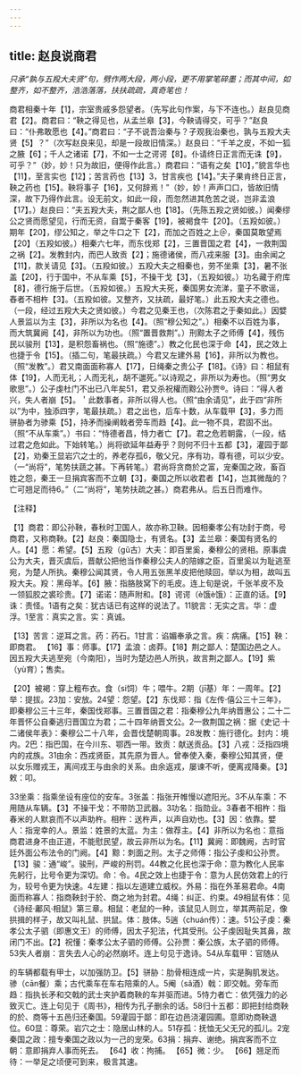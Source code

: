 ```yaml
---
---
---
```

title: 赵良说商君
---



*只承“孰与五羖大夫贤”句，劈作两大段，两小段，更不用掌笔碎墨；而其中间，如整齐，如不整齐，浩浩落落，扶扶疏疏，真奇笔也！*

商君相秦十年【1】，宗室贵戚多怨望者。（先写此句作案，与下不连也。）赵良见商君【2】。商君曰：“鞅之得见也，从孟兰皋【3】，今鞅请得交，可乎？”赵良曰：“仆弗敢愿也【4】。”商君曰：“子不说吾治秦与？子观我治秦也，孰与五羖大夫贤【5】？”（次写赵良来见，却是一段故旧情深。）赵良曰：“千羊之皮，不如一狐之腋【6】；千人之诸诺【7】，不如一士之谔谔【8】。仆请终日正言而无诛【9】，可乎？”（妙，妙！只为故旧，便得作此言。）商君曰：“语有之矣【10】，”貌言华也【11】，至言实也【12】；苦言药也【13】3，甘言疾也【14】。”夫子果肯终日正言，鞅之药也【15】。鞅将事子【16】，又何辞焉！”（妙，妙！声声口口，皆故旧情深，故下乃得作此言。设无前文，如此一段，而忽然进其危苦之说，岂非孟浪【17】。）赵良曰：“夫五羖大夫，荆之鄙人也【18】。（先陈五羖之贤如彼。）闻秦缪公之贤而愿望见，行而无资，自鬻于秦客【19】，被褐食牛【20】。（五羖如彼。）期年【20】，缪公知之，举之牛口之下【2】，而加之百姓之上＠，秦国莫敢望焉【20】（五羖如彼。）相秦六七年，而东伐郑【2】，三置晋国之君【4】，一救荆国之祸【2】。发教封内，而巴人致贡【2】；施德诸侯，而八戎来服【3】。由余闻之【11】，款关请见【3】。（五羖如彼。）五羖大夫之相秦也，劳不坐乘【3】，暑不张盖【20】，行于国中，不从车乘【5】，不操干戈【3】，（五羖如彼。）功名藏于府库【8】，德行施于后世。（五羖如彼。）五羖大夫死，秦国男女流涕，童子不歌谣，舂者不相杵【3】。（五羖如彼。又整齐，又扶疏，最好笔。）此五羖大夫之德也。（一段，经过五羖大夫之贤如彼。）今君之见秦王也，（次陈君之于秦如此。）因嬖人景监以为主【3】，非所以为名也【4】。（照“穆公知之”。）相秦不以百姓为事，而大筑冀阙【4】，非所以为功也。（照“置晋救荆”。）刑黥太子之师傅【4】，残伤民以骏刑【13】，是积怨畜祸也。（照“施德”。）教之化民也深于命【4】，民之效上也捷于令【15】。（插二句，笔最扶疏。）今君又左建外易【16】，非所以为教也。（照“发教”。）君又南面面称寡人【17】，日绳秦之贵公子【18】。《诗》曰：相鼠有体【19】，人而无礼；人而无礼，胡不邋死。”以诗观之，非所以为寿也。（照“男女歌思”。）公子虔杜门不出已八年矣51，君又杀祝權而黥公孙贾®。诗曰：“得人者兴，失人者崩【5】。＇此数事者，非所以得人也。（照“由余请见”，此于四“非所以”为中，独添四字，笔最扶疏。）君之出也，后车十数，从车载甲【3】，多力而骈胁者为骖乘【5】，持矛而操阐戟者旁车而趋【4】。此一物不具，君固不出。（照“不从车乘”。）书曰：“恃德者昌，恃力者亡【7】。君之危若朝露，（一段，结过君之危如此。下始转笔。）尚将欲延年益寿乎？则何不归十五都【3】，灌园于鄙【2】，劝秦王显岩穴之士的，养老存孤6，敬父兄，序有功，尊有德，可以少安。（一“尚将”，笔势扶蔬之甚。下再转笔。）君尚将贪商於之富，宠秦国之政，畜百姓之怨，秦王一旦捐宾客而不立朝【3】，秦国之所以收君者【14】，岂其微哉的？亡可翘足而待6。”（二“尚将”，笔势扶疏之甚。）商君弗从。后五日而难作。

【注释】

【1】商君：即公孙鞅，春秋时卫国人，故亦称卫鞅。因相秦孝公有功封于商，号商君，又称商鞅。【2】赵良：秦国隐士，有贤名。【3】孟兰皋：秦国有贤名的人。【4】愿：希望。【5】五羖（gǔ古）大夫：即百里奚，秦穆公的贤相。原事虞公为大夫，晋灭虞后，晋献公把他当作秦穆公夫人的陪嫁之臣，百里奚以为耻逃至宛，为楚人所执。秦穆公闻其贤，令人用五张黑羊皮把他赎回，举以为相，故叫五羖大夫。羖：黑母羊。【6】腋：指胳肢窝下的毛皮。连上旬是说，千张羊皮不及一领狐胶之裘珍贵。【7】诺诺：随声附和。【8】谔谔（è饿è饿）：正直的话。【9】诛：责怪。1语有之矣：犹古话已有这样的说法了。11貌言：无实之言。华：虚浮。1至言：真实之言。实：真诚。

【13】苦言：逆耳之言。药：药石。1甘言：谄媚奉承之言。疾：病痛。【15】鞅：即商君。
【16】事：师事。【17】孟浪：卤莽。【18】荆之鄙人：楚国边邑之人。因五羖大夫逃至宛（今南阳），当时为楚边邑人所执，故言荆之鄙人。【19】紫（yù育）；售卖。

【20】被褐：穿上粗布衣。食（si饲）牛；喂牛。2期（jī基）年：一周年。【2】举：提拔。23加：安放。24望：怨望。【2】东伐郑：指《左传·僖公三十三年》，即秦穆公三十三年，秦国伐郑事。三置晋国之君：指秦穆公九年纳晋惠公；二十二年晋怀公自秦逃归晋国立为君；二十四年纳晋文公。2—救荆国之祸：据《史记·十二诸侯年表》：秦穆公二十八年，会晋伐楚朝周事。28发教：施行德化。封内：境内。2巴：指巴国，在今川东、鄂西一带。致贡：献送贡品。【3】八戎：泛指四境内的戎族。31由余：西戎贤臣，其先原为晋人。曾奉使入秦，秦穆公知其贤，便以女乐赠戎王，离间戎王与由余的关系。由余返戎，屡谏不听，便离戎降秦。【3】敕：叩。

33坐乘：指乘坐设有座位的安车。3张盖：指张开帷慢以遮阳光。3不从车乘：不用随从车辆。【3】不操干戈：不带防卫武器。3功名：指勋业。3春者不相杵：指春米的人默哀而不以声助杵。相杵：送杵声，以声自劝也。【3】因：依靠。嬖人：指宠幸的人。景监：姓景的太蓝。为主：做荐主。【4】非所以为名也：意指商君进身不由正道，不能慰民望，故云非所以为名。【11】冀阙：即魏阙，古时官廷外面公布法令的门阙。【4】黥：刺面之刑。太子之师傅：指公子虔和公孙贾。【13】骏：通“峻”。骏刑，严峻的刑罚。44教之化民也深于命：意为教化人民率先躬行，比号令更为深切。命：令。4民之效上也捷于令：意为人民仿效君上的行为，较号令更为快速。4左建：指以左道建立威权。外易：指在外革易君命。4南面而称寡人：指商鞅封于於、商之地为封君。4绳：纠正、约束。49相鼠有体：见《诗经·鄘风·相鼠》第三章。相鼠：老鼠的一种，该鼠见人则立，举其两前足，像拱揖的样子，故又叫礼鼠、拱鼠。体：肢体。5遄（chuán传）：速。51公子虔：秦孝公太子驷（即惠文王）的师傅，因太子犯法，代其受刑。公子虔因耻失其鼻，故闭门不出。【2】祝懂：秦孝公太子驷的师傅。公孙贾：秦公族，太子驷的师傅。53失人者崩：言失去人心的必然崩坏。连上句见于逸诗。54从车载甲：官随从

的车辆都载有甲士，以加强防卫。【5】骈胁：肋骨相连成一片，实是胸肌发达。骖（cān餐）乘；古代乘车在车右陪乘的人。5阉（sǎ酒）戟：即交戟。旁车而趋：指执长矛和交戟的武士夹护着商鞅的车并驱而进。5恃力者亡：依凭强力的必致灭亡。连上句见于《周书》，相传为孔子删余的话。58归十五都：即把封给商鞅的於、商等十五邑归还秦国。59灌园于鄙：即在边邑浇灌园圃。意即劝商鞅退位。60显：尊荣。岩穴之士：隐居山林的人。51存孤：抚恤无父无兄的孤儿。2宠秦国之政：擅专秦国之政以为一己的宠荣。63捐：捐弃、谢绝。捐宾客而不立朝：意即捐弃人事而死去。
【64】收：拘捕。
【65】微：少。
【66】翘足而待：一举足之顷便可到来，极言其速。